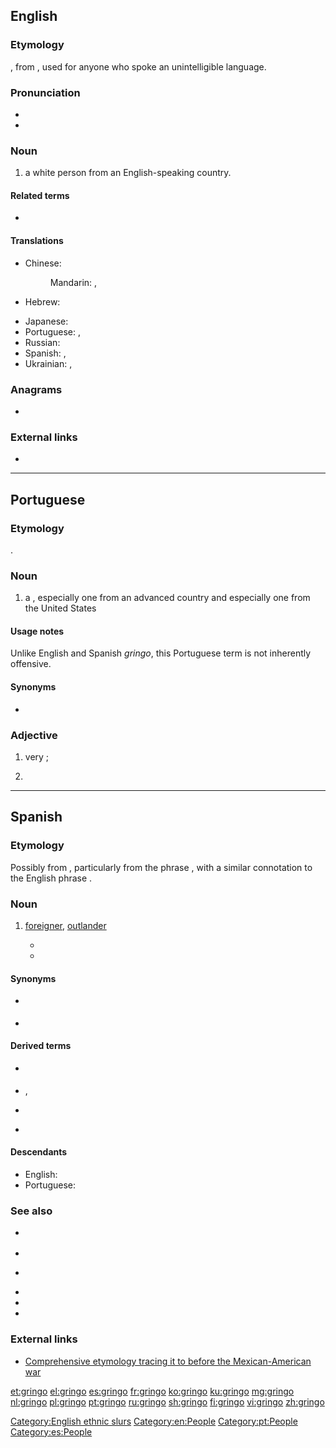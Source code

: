 ==English==

===Etymology===
{{bor|en|es|gringo}}, from {{m|es|griego||Greek}}, used for anyone who spoke an unintelligible language.

===Pronunciation===
* {{IPA|/ɡɹɪŋɡəʊ/|lang=en}}
* {{rhymes|ɪŋɡəʊ|lang=en}}

===Noun===
{{en-noun|s|gringoes}}

# {{lb|en|slang|often|pejorative|in Latin America}} a white person from an English-speaking country.

====Related terms====
* {{l|en|gringa}} {{qualifier|female}}

====Translations====
{{trans-top|a white person from an English-speaking country}}
* Chinese:
*: Mandarin: {{t|cmn|外國佬|sc=Hani}}, {{t|cmn|外国佬|tr=wàiguólǎo|sc=Hani}}
* Hebrew: {{t+|he|גְּרִינְגּוֹ|sc=Hebr}}
{{trans-mid}}
* Japanese: {{t|ja|グリンゴ|tr=guringo|sc=Jpan}}
* Portuguese: {{t+|pt|gringo|m}}, {{t+|pt|gringa|f}}
* Russian: {{t+|ru|гри́нго|m|f}}
* Spanish: {{t+|es|gringo|m}}, {{t|es|gringa|f}}
* Ukrainian: {{t|uk|ґрі́нґо|m|f|sc=Cyrl}}, {{t|uk|грі́нго|m|f|sc=Cyrl}}
{{trans-bottom}}

===Anagrams===
* {{l|en|goring}}

===External links===
* {{pedia}}

[[Category:English ethnic slurs]]
[[Category:en:People]]

----

==Portuguese==

===Etymology===
{{bor|pt|es|gringo}}.

===Noun===
{{pt-noun|m|s|f=gringa}}

# {{lb|pt|colloquial}} a {{l|en|foreigner}}, especially one from an advanced country and especially one from the United States

====Usage notes====
Unlike English and Spanish ''gringo'', this Portuguese term is not inherently offensive.

====Synonyms====
* {{l|pt|estrangero}}

===Adjective===
{{pt-adj|gring|o}}

# {{rfv-sense}} {{lb|pt|slang|Brazil}} very {{l|en|cool}}; {{l|en|fashionable}}
# {{lb|pt|slang|Brazil}} {{l|en|foreign}} {{gloss|from another country, especially the United States or another advanced one}}
#: {{ux|pt|Aquele cara ali é '''gringo'''.|t=That dude over there is a '''foreigner'''.}}
#: {{ux|pt|Comprei um telefone '''gringo'''.|I bought a '''foreign-made''' telephone.}}

[[Category:pt:People]]

----

==Spanish==

===Etymology===
Possibly from {{m|es|griego||Greek}}, particularly from the phrase {{m|es||[[hablar]] [[en]] [[griego]]|to speak Greek}}, with a similar connotation to the English phrase {{m|en|it's all Greek to me}}.

===Noun===
{{es-noun|m|f=gringa}}

# {{lb|es|sometimes|pejorative|Latin America}} [[foreigner]], [[outlander]]
#* {{quote-book
|year=1996
|year_published=
|edition=
|editor=
|author=Félix Rodríguez González
|quotee=Esteban de Terroros y Pando, '''1786'''
|title=Spanish Loanwords in the English Language
|chapter=
|url=http://books.google.com/books?id=09NEuGHh2R8C&pg=PA143&redir_esc=y#v=onepage&q&f=false
|genre=
|publisher=
|isbn=9783110148459
|page=143
|passage=... '''''gringos''''', llaman en Málaga a los extranjeros, que tienen cierta especie de acento, que los priva de una locución fácil, y natural Castellana; y en Madrid dan el mismo, y por la misma causa con particularidad a los irlandeses. — ''gringos is what, in Malaga, they call foreigners who hav a special of accent that prevents them from speaking Castilian easily and naturally; and in Madrid they give the same name, in particular, to the Irish.''
}}
#* {{quote-web
|date=2008-10-08
|year=
|first=
|last=
|author=Antonio Caballero
|authorlink=
|title=El negro gringo (o el gringo negro)
|site=Semana
|url=http://m.semana.com/opinion/articulo/el-negro-gringo-o-gringo-negro/96350-3
|archiveorg=
|accessdate=2014-08-01
|passage=Pero la realidad es más terca que la corrección política, y el hecho real es que Barack Obama, próximo presidente de los Estados Unidos, es un '''gringo''', y es un negro. O, si se prefiere así, es un negro, y es un '''gringo'''. — ''But the reality is more stubborn than political correctness, and the fact is that Barack Obama, the next president of the United States, is a gringo, and is black. Or, if you so prefer, is a black, and a gringo.''
}}

====Synonyms====
* {{l|es|gabacho}} {{qualifier|Mexico}}
* {{l|es|guiri}} {{qualifier|Spain}}

====Derived terms====
* {{l|es|gringo de agua juca}} {{qualifier|Honduras}}
* {{l|es|Gringolandia}}, {{l|es|gringolandia|g=f}}
* {{l|es|Gringotenango}}
* {{l|es|gringuera|g=f}} {{qualifier|Honduras}}

====Descendants====
* English: {{l|en|gringo}}
* Portuguese: {{l|pt|gringo}}

===See also===
* {{l|es|chele}} {{qualifier|Honduras}}
* {{l|es|cholo}}
* {{l|es|grencho}} {{qualifier|Honduras}}
* {{l|es|güero}}
* {{l|es|pocho}}
* {{l|es|guiri}}

===External links===
* [http://www.marrder.com/htw/jan97/editorial.htm Comprehensive etymology tracing it to before the Mexican-American war]

[[Category:es:People]]

[[et:gringo]]
[[el:gringo]]
[[es:gringo]]
[[fr:gringo]]
[[ko:gringo]]
[[ku:gringo]]
[[mg:gringo]]
[[nl:gringo]]
[[pl:gringo]]
[[pt:gringo]]
[[ru:gringo]]
[[sh:gringo]]
[[fi:gringo]]
[[vi:gringo]]
[[zh:gringo]]